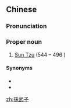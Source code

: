 {{also|孙武子}}
==Chinese==
{{zh-forms|s=孙武子|type=21}}

===Pronunciation===
{{zh-pron
|m=Sūn Wǔzǐ
|cat=pn
}}

===Proper noun===
{{zh-proper noun}}

# [[w:Sun Tzu|Sun Tzu]] (544 {{B.C.E.}} – 496 {{B.C.E.}})

====Synonyms====
* {{l|zh|孫武}}
* {{l|zh|孫子}}

[[zh:孫武子]]